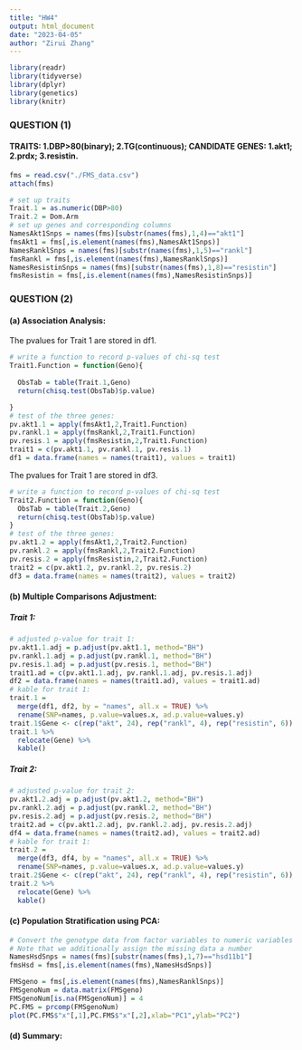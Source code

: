 ```yaml
---
title: "HW4"
output: html_document
date: "2023-04-05"
author: "Zirui Zhang"
---
```


```r
library(readr)
library(tidyverse)
library(dplyr)
library(genetics)
library(knitr)
```

### QUESTION (1)

#### TRAITS: 1.DBP>80(binary); 2.TG(continuous); CANDIDATE GENES: 1.akt1; 2.prdx; 3.resistin.

```r
fms = read.csv("./FMS_data.csv")
attach(fms)
```

```r
# set up traits
Trait.1 = as.numeric(DBP>80)
Trait.2 = Dom.Arm
# set up genes and corresponding columns
NamesAkt1Snps = names(fms)[substr(names(fms),1,4)=="akt1"]
fmsAkt1 = fms[,is.element(names(fms),NamesAkt1Snps)]
NamesRanklSnps = names(fms)[substr(names(fms),1,5)=="rankl"]
fmsRankl = fms[,is.element(names(fms),NamesRanklSnps)]
NamesResistinSnps = names(fms)[substr(names(fms),1,8)=="resistin"]
fmsResistin = fms[,is.element(names(fms),NamesResistinSnps)]
```

### QUESTION (2)

#### (a) Association Analysis:

The pvalues for Trait 1 are stored in df1.

```r
# write a function to record p-values of chi-sq test
Trait1.Function = function(Geno){
  
  ObsTab = table(Trait.1,Geno)
  return(chisq.test(ObsTab)$p.value)

}
# test of the three genes:
pv.akt1.1 = apply(fmsAkt1,2,Trait1.Function)
pv.rankl.1 = apply(fmsRankl,2,Trait1.Function)
pv.resis.1 = apply(fmsResistin,2,Trait1.Function)
trait1 = c(pv.akt1.1, pv.rankl.1, pv.resis.1)
df1 = data.frame(names = names(trait1), values = trait1)
```

The pvalues for Trait 1 are stored in df3.

```r
# write a function to record p-values of chi-sq test
Trait2.Function = function(Geno){
  ObsTab = table(Trait.2,Geno)
  return(chisq.test(ObsTab)$p.value)
}
# test of the three genes:
pv.akt1.2 = apply(fmsAkt1,2,Trait2.Function)
pv.rankl.2 = apply(fmsRankl,2,Trait2.Function)
pv.resis.2 = apply(fmsResistin,2,Trait2.Function)
trait2 = c(pv.akt1.2, pv.rankl.2, pv.resis.2)
df3 = data.frame(names = names(trait2), values = trait2)
```

#### (b) Multiple Comparisons Adjustment:

##### Trait 1: 

```r
# adjusted p-value for trait 1:
pv.akt1.1.adj = p.adjust(pv.akt1.1, method="BH")
pv.rankl.1.adj = p.adjust(pv.rankl.1, method="BH")
pv.resis.1.adj = p.adjust(pv.resis.1, method="BH")
trait1.ad = c(pv.akt1.1.adj, pv.rankl.1.adj, pv.resis.1.adj)
df2 = data.frame(names = names(trait1.ad), values = trait1.ad)
# kable for trait 1:
trait.1 = 
  merge(df1, df2, by = "names", all.x = TRUE) %>% 
  rename(SNP=names, p.value=values.x, ad.p.value=values.y) 
trait.1$Gene <- c(rep("akt", 24), rep("rankl", 4), rep("resistin", 6))
trait.1 %>%
  relocate(Gene) %>% 
  kable()
```

##### Trait 2: 

```r
# adjusted p-value for trait 2:
pv.akt1.2.adj = p.adjust(pv.akt1.2, method="BH")
pv.rankl.2.adj = p.adjust(pv.rankl.2, method="BH")
pv.resis.2.adj = p.adjust(pv.resis.2, method="BH")
trait2.ad = c(pv.akt1.2.adj, pv.rankl.2.adj, pv.resis.2.adj)
df4 = data.frame(names = names(trait2.ad), values = trait2.ad)
# kable for trait 1:
trait.2 = 
  merge(df3, df4, by = "names", all.x = TRUE) %>% 
  rename(SNP=names, p.value=values.x, ad.p.value=values.y) 
trait.2$Gene <- c(rep("akt", 24), rep("rankl", 4), rep("resistin", 6))
trait.2 %>%
  relocate(Gene) %>% 
  kable()
```


#### (c) Population Stratification using PCA:
```r
# Convert the genotype data from factor variables to numeric variables using data.matrix()
# Note that we additionally assign the missing data a number
NamesHsdSnps = names(fms)[substr(names(fms),1,7)=="hsd11b1"]
fmsHsd = fms[,is.element(names(fms),NamesHsdSnps)]

FMSgeno = fms[,is.element(names(fms),NamesRanklSnps)]
FMSgenoNum = data.matrix(FMSgeno)
FMSgenoNum[is.na(FMSgenoNum)] = 4
PC.FMS = prcomp(FMSgenoNum)
plot(PC.FMS$"x"[,1],PC.FMS$"x"[,2],xlab="PC1",ylab="PC2")
```


#### (d) Summary:


